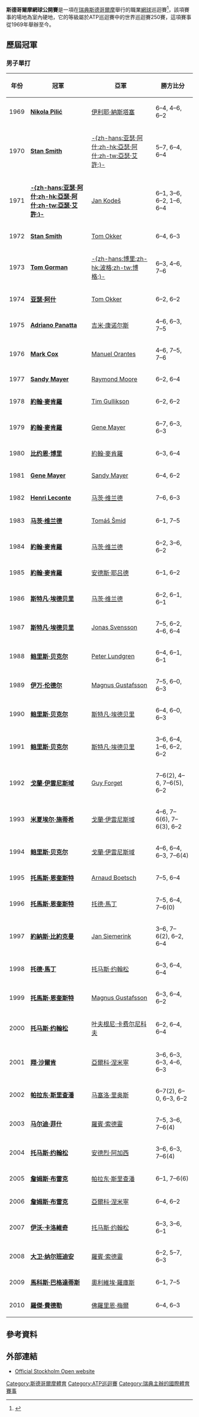 {{Infobox ATP Tennis Tournament
| Name                  = 斯德哥爾摩網球公開賽
| Current               = 
| Logo                  = <!-- 檔案不存在 if... Stockholm Open logo.gif ，可從英文維基百科取得 -->
| Logo_size             = 100px
| City                  = [[斯德哥爾摩|斯德哥爾摩]]
| Country               = {{SWE}}
| Venue                 = [[Kungliga_tennishallen|Kungliga tennishallen]]
| Category              = [[ATP世界巡迴賽1000大師賽|超九]]<br /><small>(1990–1994)</small><br />[[ATP世界系列賽|ATP世界系列賽]]<br /><small>(1995–1997)</small><br />[[ATP國際系列賽|ATP國際系列賽]]<br /><small>(1998–2008)</small><br />[[ATP世界巡迴賽250賽|ATP世界巡迴賽250賽]]<br /><small>(2009–current)</small>
| Surface               = 硬地 / 室內
| Draw                  = 32S/32Q/16D
| Prize_Money           = €600,000
| Web_site              = [http://www.stockholmopen.se/ stockholmopen.se]
| Notes                 = 
}}

'''斯德哥爾摩網球公開賽'''是一項在[[瑞典|瑞典]][[斯德哥爾摩|斯德哥爾摩]]舉行的職業[[網球|網球]]巡迴賽<ref>{{Cite web |url=http://cn.atpworldtour.com/Tennis/Tournaments/Stockholm.aspx |title=存档副本 |access-date=2010-10-22 |archive-date=2017-09-05 |archive-url=https://web.archive.org/web/20170905134653/http://cn.atpworldtour.com/Tennis/Tournaments/Stockholm.aspx |dead-url=no }}</ref>，該項賽事的場地為室內硬地，它的等級屬於ATP巡迴賽中的世界巡迴賽250賽，這項賽事從1969年舉辦至今。

== 歷屆冠軍 ==
=== 男子單打 ===
{|class="wikitable" style="font-size:90%"
|-
!年份
!width="200"|冠軍
!width="200"|亞軍
!width="125"|勝方比分
|-
|1969 || {{flagicon|YUG}} '''[[Nikola_Pilić|Nikola Pilić]]''' || {{flagicon|ROU|1965}} [[伊利耶·納斯塔塞|伊利耶·納斯塔塞]] || 6–4, 4–6, 6–2
|-
|1970 || {{flagicon|USA}} '''[[Stan_Smith|Stan Smith]]''' || {{flagicon|USA}} [[亚瑟·阿什|-{zh-hans:亚瑟·阿什;zh-hk:亞瑟·阿什;zh-tw:亞瑟·艾許;}-]] || 5–7, 6–4, 6–4
|-
|1971 || {{flagicon|USA}} '''[[亚瑟·阿什|-{zh-hans:亚瑟·阿什;zh-hk:亞瑟·阿什;zh-tw:亞瑟·艾許;}-]]''' || {{flagicon|TCH}} [[Jan_Kodeš|Jan Kodeš]] || 6–1, 3–6, 6–2, 1–6, 6–4
|-
|1972 || {{flagicon|USA}} '''[[Stan_Smith|Stan Smith]]''' || {{flagicon|NED}} [[Tom_Okker|Tom Okker]] || 6–4, 6–3
|-
|1973 || {{flagicon|USA}} '''[[Tom_Gorman_(tennis)|Tom Gorman]]''' || {{flagicon|SWE}} [[比约恩·博里|-{zh-hans:博里;zh-hk:波格;zh-tw:博格;}-]] || 6–3, 4–6, 7–6 
|-
|1974 || {{flagicon|USA}} '''[[亚瑟·阿什|亚瑟·阿什]]''' || {{flagicon|NED}} [[Tom_Okker|Tom Okker]] || 6–2, 6–2
|-
|1975 || {{flagicon|ITA}} '''[[Adriano_Panatta|Adriano Panatta]]''' || {{flagicon|USA}} [[吉米·康诺尔斯|吉米·康诺尔斯]] || 4–6, 6–3, 7–5 
|-
|1976 || {{flagicon|GBR}} '''[[Mark_Cox_(tennis)|Mark Cox]]''' || {{flagicon|ESP|1945}} [[Manuel_Orantes|Manuel Orantes]] || 4–6, 7–5, 7–6
|-
|1977 || {{flagicon|USA}} '''[[Sandy_Mayer|Sandy Mayer]]''' || {{flagicon|RSA|1928}} [[Raymond_Moore_(tennis)|Raymond Moore]] || 6–2, 6–4
|-
|1978 || {{flagicon|USA}} '''[[約翰·麥肯羅|約翰·麥肯羅]]''' || {{flagicon|USA}} [[Tim_Gullikson|Tim Gullikson]] || 6–2, 6–2 
|-
|1979 || {{flagicon|USA}} '''[[約翰·麥肯羅|約翰·麥肯羅]]''' || {{flagicon|USA}} [[Gene_Mayer|Gene Mayer]] || 6–7, 6–3, 6–3
|-
|1980 || {{flagicon|SWE}} '''[[比约恩·博里|比约恩·博里]]''' || {{flagicon|USA}} [[約翰·麥肯羅|約翰·麥肯羅]] || 6–3, 6–4
|-
|1981 || {{flagicon|USA}} '''[[Gene_Mayer|Gene Mayer]]''' || {{flagicon|USA}} [[Sandy_Mayer|Sandy Mayer]] || 6–4, 6–2
|-
|1982 || {{flagicon|FRA}} '''[[Henri_Leconte|Henri Leconte]]''' || {{flagicon|SWE}} [[马茨·维兰德|马茨·维兰德]] || 7–6, 6–3
|-
|1983 || {{flagicon|SWE}} '''[[马茨·维兰德|马茨·维兰德]]''' || {{flagicon|TCH}} [[Tomáš_Šmíd|Tomáš Šmíd]] || 6–1, 7–5
|-
|1984 || {{flagicon|USA}} '''[[約翰·麥肯羅|約翰·麥肯羅]]''' || {{flagicon|SWE}} [[马茨·维兰德|马茨·维兰德]] || 6–2, 3–6, 6–2
|-
|1985 || {{flagicon|USA}} '''[[約翰·麥肯羅|約翰·麥肯羅]]''' || {{flagicon|SWE}} [[安德斯·耶吕德|安德斯·耶吕德]] || 6–1, 6–2 
|-
|1986 || {{flagicon|SWE}} '''[[斯特凡·埃德贝里|斯特凡·埃德贝里]]''' || {{flagicon|SWE}} [[马茨·维兰德|马茨·维兰德]] || 6–2, 6–1, 6–1
|-
|1987 || {{flagicon|SWE}} '''[[斯特凡·埃德贝里|斯特凡·埃德贝里]]''' || {{flagicon|SWE}} [[Jonas_Svensson|Jonas Svensson]] || 7–5, 6–2, 4–6, 6–4
|-
|1988 || {{flagicon|FRG}} '''[[鲍里斯·贝克尔|鲍里斯·贝克尔]]''' || {{flagicon|SWE}} [[Peter_Lundgren|Peter Lundgren]] || 6–4, 6–1, 6–1  
|-
|1989 || {{flagicon|TCH}} '''[[伊万·伦德尔|伊万·伦德尔]]''' || {{flagicon|SWE}} [[Magnus_Gustafsson|Magnus Gustafsson]] || 7–5, 6–0, 6–3
|-
|1990 || {{flagicon|FRG}} '''[[鲍里斯·贝克尔|鲍里斯·贝克尔]]''' || {{flagicon|SWE}} [[斯特凡·埃德贝里|斯特凡·埃德贝里]] || 6–4, 6–0, 6–3  
|-
|1991 || {{flagicon|GER}} '''[[鲍里斯·贝克尔|鲍里斯·贝克尔]]''' || {{flagicon|SWE}} [[斯特凡·埃德贝里|斯特凡·埃德贝里]] || 3–6, 6–4, 1–6, 6–2, 6–2   
|-
|1992 || {{flagicon|CRO}} '''[[戈蘭·伊雲尼斯域|戈蘭·伊雲尼斯域]]''' || {{flagicon|FRA}} [[Guy_Forget|Guy Forget]] || 7–6(2), 4–6, 7–6(5), 6–2 
|-
|1993 || {{flagicon|GER}} '''[[米夏埃尔·施蒂希|米夏埃尔·施蒂希]]''' || {{flagicon|CRO}} [[戈蘭·伊雲尼斯域|戈蘭·伊雲尼斯域]] || 4–6, 7–6(6), 7–6(3), 6–2  
|-
|1994 || {{flagicon|GER}} '''[[鲍里斯·贝克尔|鲍里斯·贝克尔]]''' || {{flagicon|CRO}} [[戈蘭·伊雲尼斯域|戈蘭·伊雲尼斯域]] ||4–6, 6–4, 6–3, 7–6(4)  
|-
|1995 || {{flagicon|SWE}} '''[[托馬斯·恩奎斯特|托馬斯·恩奎斯特]]''' || {{flagicon|FRA}} [[Arnaud_Boetsch|Arnaud Boetsch]] || 7–5, 6–4 
|-
|1996 || {{flagicon|SWE}} '''[[托馬斯·恩奎斯特|托馬斯·恩奎斯特]]''' || {{flagicon|USA}} [[托德·馬丁|托德·馬丁]] || 7–5, 6–4, 7–6(0)
|-
|1997 || {{flagicon|SWE}} '''[[約納斯·比約克曼|約納斯·比約克曼]]''' ||{{flagicon|NED}} [[Jan_Siemerink|Jan Siemerink]] || 3–6, 7–6(2), 6–2, 6–4
|-
|1998 || {{flagicon|USA}} '''[[托德·馬丁|托德·馬丁]]''' || {{flagicon|SWE}} [[托马斯·约翰松|托马斯·约翰松]] || 6–3, 6–4, 6–4     
|-
|1999 || {{flagicon|SWE}} '''[[托馬斯·恩奎斯特|托馬斯·恩奎斯特]]''' || {{flagicon|SWE}} [[Magnus_Gustafsson|Magnus Gustafsson]] || 6–3, 6–4, 6–2
|-
|2000 || {{flagicon|SWE}} '''[[托马斯·约翰松|托马斯·约翰松]]''' || {{flagicon|RUS}} [[叶夫根尼·卡费尔尼科夫|叶夫根尼·卡费尔尼科夫]] || 6–2, 6–4, 6–4  
|-
|2001 || {{flagicon|NED}} '''[[翔·沙爾肯|翔·沙爾肯]]''' || {{flagicon|FIN}} [[亞爾科·涅米寧|亞爾科·涅米寧]] || 3–6, 6–3, 6–3, 4–6, 6–3
|-
|2002 || {{flagicon|THA}} '''[[帕拉东·斯里查潘|帕拉东·斯里查潘]]''' || {{flagicon|CHI}} [[马塞洛·里奥斯|马塞洛·里奥斯]] || 6–7(2), 6–0, 6–3, 6–2 
|-
|2003 || {{flagicon|USA}} '''[[马尔迪·菲什|马尔迪·菲什]]''' || {{flagicon|SWE}} [[羅賓·索德靈|羅賓·索德靈]] || 7–5, 3–6, 7–6(4)
|-
|2004 || {{flagicon|SWE}} '''[[托马斯·约翰松|托马斯·约翰松]]''' || {{flagicon|USA}} [[安德烈·阿加西|安德烈·阿加西]] || 3–6, 6–3, 7–6(4) 
|-
|2005 || {{flagicon|USA}} '''[[詹姆斯·布雷克|詹姆斯·布雷克]]''' || {{flagicon|THA}} [[帕拉东·斯里查潘|帕拉东·斯里查潘]] || 6–1, 7–6(6)
|-
|2006 || {{flagicon|USA}} '''[[詹姆斯·布雷克|詹姆斯·布雷克]]'''  || {{flagicon|FIN}} [[亞爾科·涅米寧|亞爾科·涅米寧]] || 6–4, 6–2
|-
|2007 || {{flagicon|CRO}} '''[[伊沃·卡洛維奇|伊沃·卡洛維奇]]'''  || {{flagicon|SWE}} [[托马斯·约翰松|托马斯·约翰松]] || 6–3, 3–6, 6–1
|-
|2008 || {{flagicon|ARG}} '''[[大卫·纳尔班迪安|大卫·纳尔班迪安]]'''  || {{flagicon|SWE}} [[羅賓·索德靈|羅賓·索德靈]] || 6–2, 5–7, 6–3
|-
|2009 ||  {{flagicon|CYP}} '''[[馬科斯·巴格達蒂斯|馬科斯·巴格達蒂斯]]''' ||  {{flagicon|BEL}} [[奧利維埃·羅庫斯|奧利維埃·羅庫斯]] || 6–1, 7–5
|-
|2010 ||  {{flagicon|SUI}} '''[[羅傑·費德勒|羅傑·費德勒]]''' ||  {{flagicon|GER}} [[佛羅里恩·梅爾|佛羅里恩·梅爾]] || 6–4, 6–3
|}

== 參考資料 ==
{{Reflist}}

== 外部連結 ==
* [http://www.stockholmopen.se/ Official Stockholm Open website] {{Wayback|url=http://www.stockholmopen.se/ |date=20190110220201 }} {{sv}} {{en}}
{{ATP250巡回赛}}

[[Category:斯德哥爾摩體育|Category:斯德哥爾摩體育]]
[[Category:ATP巡迴賽|Category:ATP巡迴賽]]
[[Category:瑞典主辦的國際體育賽事|Category:瑞典主辦的國際體育賽事]]